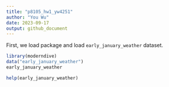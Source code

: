 ```yaml
---
title: "p8105_hw1_yw4251"
author: "You Wu"
date: 2023-09-17
output: github_document
---
```


First, we load package and load `early_january_weather` dataset.
```r
library(moderndive)
data("early_january_weather")
early_january_weather
```
```r
help(early_january_weather)
```

